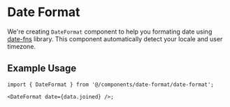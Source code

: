 # Date Format

We're creating `DateFormat` component to help you formating date using [date-fns](https://date-fns.org/) library. This component automatically detect your locale and user timezone.

## Example Usage

```tsx
import { DateFormat } from '@/components/date-format/date-format';

<DateFormat date={data.joined} />;
```
